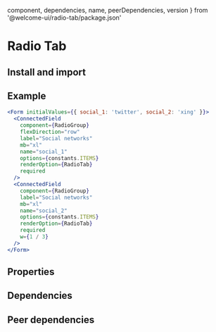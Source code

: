 
  component,
  dependencies,
  name,
  peerDependencies,
  version
} from '@welcome-ui/radio-tab/package.json'

# Radio Tab

<tagversion version={version} name={name} />

## Install and import

<usage component={component} name={name} peerDependencies={peerDependencies} />

## Example

```jsx
<Form initialValues={{ social_1: 'twitter', social_2: 'xing' }}>
  <ConnectedField
    component={RadioGroup}
    flexDirection="row"
    label="Social networks"
    mb="xl"
    name="social_1"
    options={constants.ITEMS}
    renderOption={RadioTab}
    required
  />
  <ConnectedField
    component={RadioGroup}
    label="Social networks"
    mb="xl"
    name="social_2"
    options={constants.ITEMS}
    renderOption={RadioTab}
    required
    w={1 / 3}
  />
</Form>
```

## Properties

<props propTypes={props.propTypes.RadioTab} />

## Dependencies

<dependencies dependencies={dependencies} />

## Peer dependencies

<dependencies dependencies={peerDependencies} />
